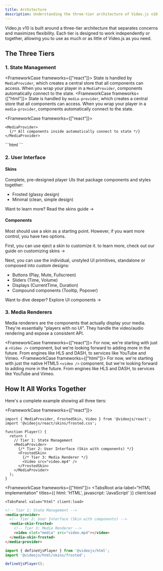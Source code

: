 ```yaml
---
title: Architecture
description: Understanding the three-tier architecture of Video.js v10 - State, UI, and Renderers
---
```



Video.js v10 is built around a three-tier architecture that separates concerns and maximizes flexibility. Each tier is designed to work independently or together, allowing you to use as much or as little of Video.js as you need.

## The Three Tiers

### 1. State Management

<FrameworkCase frameworks={["react"]}>
State is handled by `MediaProvider`, which creates a central store that all components can access. When you wrap your player in a `MediaProvider`, components automatically connect to the state.
</FrameworkCase>
<FrameworkCase frameworks={["html"]}>
State is handled by `media-provider`, which creates a central store that all components can access. When you wrap your player in a `media-provider`, components automatically connect to the state.
</FrameworkCase>

<FrameworkCase frameworks={["react"]}>
```tsx
<MediaProvider>
  {/* All components inside automatically connect to state */}
</MediaProvider>
```
</FrameworkCase>
<FrameworkCase frameworks={["html"]}>
```html
<media-provider>
  <!-- All components inside automatically connect to state -->
</media-provider>
```
</FrameworkCase>

### 2. User Interface

#### Skins
Complete, pre-designed player UIs that package components and styles together:
- Frosted (glassy design)
- Minimal (clean, simple design)

Want to learn more? <DocsLink slug="concepts/skins">Read the skins guide →</DocsLink>

#### Components
Most should use a skin as a starting point. However, if you want more control, you have two options.

First, you can use eject a skin to customize it. <DocsLink slug="how-to/customize-skins">to learn more, check out our guide on customizing skins →</DocsLink>

Next, you can use the individual, unstyled UI primitives, standalone or composed into custom designs:
- Buttons (Play, Mute, Fullscreen)
- Sliders (Time, Volume)
- Displays (CurrentTime, Duration)
- Compound components (Tooltip, Popover)

Want to dive deeper? <DocsLink slug="concepts/ui-components">Explore UI components →</DocsLink>

### 3. Media Renderers

Media renderers are the components that actually display your media. They're essentially "players with no UI". They handle the video/audio rendering and expose a consistent API.

<FrameworkCase frameworks={["react"]}>
For now, we're starting with just a `<Video />` component, but we're looking forward to adding more in the future. From engines like HLS and DASH, to services like YouTube and Vimeo.
</FrameworkCase>
<FrameworkCase frameworks={["html"]}>
For now, we're starting with just the native HTML5 `<video />` component, but we're looking forward to adding more in the future. From engines like HLS and DASH, to services like YouTube and Vimeo.
</FrameworkCase>

## How It All Works Together

Here's a complete example showing all three tiers:

<FrameworkCase frameworks={["react"]}>
```tsx
import { MediaProvider, FrostedSkin, Video } from '@videojs/react';
import '@videojs/react/skins/frosted.css';

function Player() {
  return (
    // Tier 1: State Management
    <MediaProvider>
      {/* Tier 2: User Interface (Skin with components) */}
      <FrostedSkin>
        {/* Tier 3: Media Renderer */}
        <Video src="video.mp4" />
      </FrostedSkin>
    </MediaProvider>
  );
}
```
</FrameworkCase>

<FrameworkCase frameworks={["html"]}>
<TabsRoot
  aria-label="HTML implementation"
  titles={{  html: 'HTML', javascript: 'JavaScript' }}
  client:load
>
    <TabsPanel value="html" client:load>

```html
<!-- Tier 1: State Management -->
<media-provider>
  <!-- Tier 2: User Interface (Skin with components) -->
  <media-skin-frosted>
    <!-- Tier 3: Media Renderer -->
    <video slot="media" src="video.mp4"></video>
  </media-skin-frosted>
</media-provider>
```

  </TabsPanel>

  <TabsPanel value="javascript" client:load>

```ts
import { defineVjsPlayer } from '@videojs/html';
import '@videojs/html/skins/frosted';

defineVjsPlayer();
```

  </TabsPanel>

</TabsRoot>
</FrameworkCase>